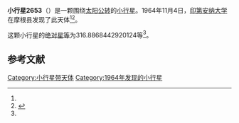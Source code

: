 {{Infobox planet
| bgcolour = #FFFFC0
| name = 2653 Principia
| symbol = 
| image = 
| caption = 
| discovery = yes
| discovery_ref = 
| discoverer = [[印第安纳大学|印第安纳大学]]
| discovery_site = [[摩根县|摩根县]] 
| discovered = 1964年11月4日
| designations = yes
| mp_name = 
| named_after = 
| alt_names = 1964 VP/ 1939 DK / 1943 GB1 / 1951 JZ / 1970 GH / 1979 SV6 / A905 GA
| mp_category = [[主带小行星|主带小行星]]
| orbit_ref = <ref name="a">[http://ssd.jpl.nasa.gov/sbdb.cgi?sstr=2653 2653 Principia] {{Wayback|url=http://ssd.jpl.nasa.gov/sbdb.cgi?sstr=2653 |date=20201023031146 }}，小行星數據庫瀏覽器（JPL Small-Body Database Browser）－[[美国国家航空航天局|美国国家航空航天局]]喷气推进实验室</ref>
| epoch = 2456400.5 (2013年4月18日更新)
| aphelion = {{convert|2.639395016674881|AU|km|3|abbr=on|lk=out}}
| perihelion = {{convert|2.24866377171683|AU|km|3|abbr=on}}
| semimajor = {{convert|2.444029394195855|AU|km|3|abbr=on}}
| eccentricity = 0.079935873
| period = 1395.590692 [[日|日]]<br />3.82[[儒略年|儒略年]]
| avg_speed = 
| inclination = 4.74494671063691
| asc_node = 194.5572095823732
| mean_anomaly = 
| arg_peri = 316.8868442920124
| satellites = 
| physical_characteristics = yes
| dimensions = 
| mass = 
| density = 
| surface_grav = 
| escape_velocity = 
| sidereal_day = 
| axial_tilt = 
| pole_ecliptic_lat = 
| pole_ecliptic_lon = 
| albedo = 
| temperatures= 
| temp_name1 = 
| mean_temp_1 = 
| max_temp_1 = 
| temp_name2 = 
| max_temp_2 = 
| spectral_type = 
| abs_magnitude = 316.8868442920124
}}

'''小行星2653'''（{{lang-en|2653 Principia}}）是一颗围绕[[太阳|太阳]][[公转|公转]]的[[小行星|小行星]]。1964年11月4日，[[印第安纳大学|印第安纳大学]]在摩根县发现了此天体<ref name="a" /><ref>{{cite news|title=小行星列表|url=http://cfa-www.harvard.edu/iau/lists/NumberedMPs.txt|accessdate=2013-07-08|newspaper=哈佛大学|archive-date=2008-05-17|archive-url=https://web.archive.org/web/20080517010638/http://cfa-www.harvard.edu/iau/lists/NumberedMPs.txt|dead-url=no}}</ref>。

这颗小行星的[[绝对星等|绝对星等]]为316.8868442920124等<ref name="a" />。

==参考文献==
{{reflist}}
{{Minor Planet Number|[[小行星2652|小行星2652]]|[[小行星2654|小行星2654]]}}

{{小天体}}

[[Category:小行星带天体|Category:小行星带天体]]
[[Category:1964年发现的小行星|Category:1964年发现的小行星]]

{{asteroid-stub}}